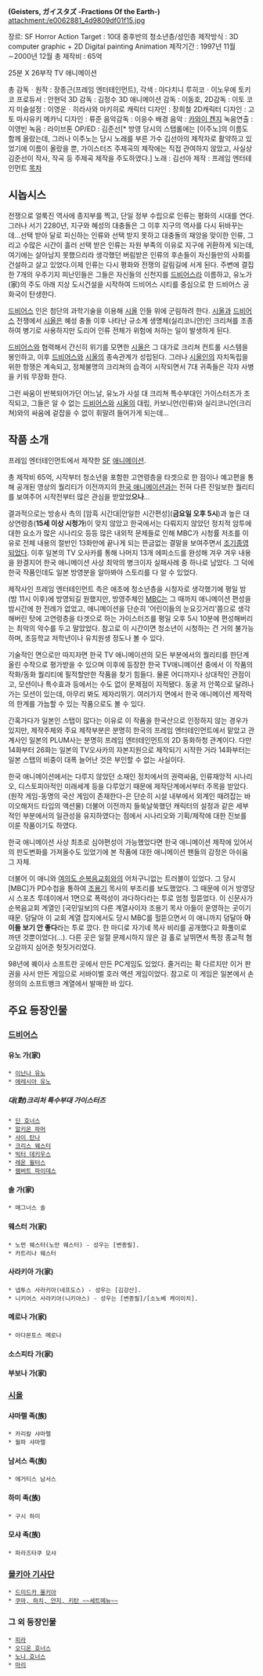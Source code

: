 '''(Geisters, ガイスタズ -Fractions Of the Earth-)'''
attachment:/e0062881_4d9809df01f15.jpg

장르: SF Horror Action
Target : 10대 중후반의 청소년층/성인층
제작방식 : 3D computer graphic + 2D Digital painting Animation
제작기간 : 1997년 11월∼2000년 12월
총 제작비 : 65억

25분 X 26부작 TV 애니메이션

<STAFF>
총 감독ㆍ원작 : 장종근(프레임 엔터테인먼트), 
각색 : 아다치니 루히코ㆍ이노우에 토키코
프로듀서 : 안현덕
3D 감독 : 김정수
3D 애니메이션 감독 : 이동호,
2D감독 : 이토 코지
미술설정 : 이영운ㆍ히라사와 마키히로
캐릭터 디자인 : 장희철
2D캐릭터 디자인 : 고토 마사유키
메카닉 디자인 : 류준
음악감독 : 이응수
배경 음악 : [[카와이 켄지]]
녹음연출 : 이영빈
녹음 : 라이브톤
OP/ED : 김준선[* 방영 당시의 스탭롤에는 [이주노]의 이름도 함께 올랐는데, 그러나 이주노는 당시 노래를 부른 가수 김선아의 제작자로 활약하고 있었기에 이름이 올랐을 뿐, 가이스터즈 주제곡의 제작에는 직접 관여하지 않았고, 사실상 김준선이 작사, 작곡 등 주제곡 제작을 주도하였다.]
노래 : 김선아
제작 : 프레임 엔터테인먼트
[[목차]]
== 시놉시스 ==
전쟁으로 얼룩진 역사에 종지부를 찍고, 단일 정부 수립으로 인류는 평화의 시대를 연다. 그러나 서기 2280년, 지구와 혜성의 대충돌은 그 이후 지구의 역사를 다시 뒤바꾸는데...선택 받아 달로 피신하는 인류와 선택 받지 못하고 대충돌의 재앙을 맞이한 인류, 그리고 수많은 시간이 흘러 선택 받은 인류는 자원 부족의 이유로 지구에 귀환하게 되는데, 여기에는 살아남지 못했으리라 생각했던 버림받은 인류의 후손들이 자신들만의 사회를 건설하고 살고 있었다.이제 인류는 다시 평화와 전쟁의 갈림길에 서게 된다. 주변에 결집한 7개의 우주기지 피난민들은 그들은 자신들의 신천지를 [[드비어스]]라 이름하고, 유노가(家)의 주도 아래 지상 도시건설을 시작하여 드비어스 시티를 중심으로 한 드비어스 공화국이 탄생한다.

[[드비어스]] 인은 첨단의 과학기술을 이용해 [[시올]] 인들 위에 군림하려 한다. [[시올]]과 [[드비어스]] 전쟁에서 [[시올]]은 혜성 충돌 이후 나타난 규소계 생명체(실리코니안)인 크리쳐를 조종하여 병기로 사용하지만 도리어 인류 전체가 위험에 처하는 일이 발생하게 된다.

[[드비어스]]와 협력해서 간신히 위기를 모면한 [[시올]]은 그 대가로 크리쳐 컨트롤 시스템을 봉인하고, 이후 [[드비어스]]와 [[시올]]의 종속관계가 성립된다. 그러나 [[시올]]인의 자치독립을 위한 항쟁은 계속되고, 정체불명의 크리쳐의 습격이 시작되면서 7대 귀족들은 각자 사병을 키워 무장화 한다. 

그런 싸움이 반복되어가던 어느날, 유노가 사설 대 크리쳐 특수부대인 가이스터즈가 조직되고, 그들은 알 수 없는 [[드비어스]]와 [[시올]]의 대립, 카보니언(인류)와 실리코니언(크리쳐)와의 싸움에 겉잡을 수 없이 휘말려 들어가게 되는데...

== 작품 소개 ==
프레임 엔터테인먼트에서 제작한 [[SF]] [[애니메이션]].

총 제작비 65억, 시작부터 청소년을 포함한 고연령층을 타겟으로 한 점이나 예고편을 통해 공개된 영상의 퀄리티가 이전까지의 [[한국 애니메이션]]과는 전혀 다른 진일보한 퀄리티를 보여주어 시작전부터 많은 관심을 받았었'''으나'''...

결과적으로는 방송사 측의 [암흑 시간대|안일한 시간편성]('''금요일 오후 5시''')과 높은 대상연령층('''15세 이상 시청가''')이 맞지 않았고 한국에서는 다뤄지지 않았던 정치적 암투에 대한 요소가 많은 시나리오 등등 많은 내외적 문제들로 인해 MBC가 시청률 저조를 이유로 전체 내용의 절반인 13화만에 끝나게 되는 뜬금없는 결말을 보여주면서 [[조기종영]]되었다. 이후 일본의 TV 오사카를 통해 나머지 13개 에피소드를 완성해 겨우 겨우 내용을 완결지어 한국 애니메이션 사상 최악의 병크이자 실패사례 중 하나로 남았다. 그 덕에 한국 작품인데도 일본 방영분을 알아봐야 스토리를 다 알 수 있었다.

제작사인 프레임 엔터테인먼트 측은 애초에 청소년층을 시청자로 생각했기에 평일 밤(밤 11시 이후)에 방영되길 원했지만, 방영주체인 [[MBC]]는 그 때까지 애니메이션 편성을 밤시간에 한 전례가 없었고, 애니메이션을 단순히 '어린이들의 눈요깃거리'쯤으로 생각해버린 탓에 고연령층을 타겟으로 하는 가이스터즈를 평일 오후 5시 10분에 편성해버리는 최악의 악수를 두고 말았었다. 참고로 이 시간이면 청소년이 시청하는 건 거의 불가능하며, 초등학교 저학년이나 유치원생 정도나 볼 수 있다.

기술적인 면으로만 따지자면 한국 TV 애니메이션의 모든 부분에서의 퀄리티를 한단계 올린 수작으로 평가받을 수 있으며 이후에 등장한 한국 TV애니메이션 중에서 이 작품의 작화/동화 퀄리티에 필적할만한 작품을 찾기 힘들다. 물론 어디까지나 상대적인 관점이고, 모션이나 특수효과 등에서는 수도 없이 문제점이 지적됐다. 동굴 저 안쪽으로 달려나가는 모션이 있는데, 아무리 봐도 제자리뛰기. 여러가지 면에서 한국 애니메이션 제작력의 한계를 가늠할 수 있는 작품으로도 볼 수 있다. 

간혹가다가 일본인 스탭이 많다는 이유로 이 작품을 한국산으로 인정하지 않는 경우가 있지만, 제작주체와 주요 제작부분은 분명히 한국의 프레임 엔터테인먼트에서 맡았고 관계사인 일본의 PLUM사는 분명히 프레임 엔터테인먼트의 2D 동화하청 관계이다. 다만 14화부터 26화는 일본의 TV오사카의 자본지원으로 제작되기 시작한 거라 14화부터는 일본 스탭의 비중이 대폭 늘어난 것은 부인할 수 없는 사실이다.

한국 애니메이션에서는 다루지 않았던 소재인 정치에서의 권력싸움, 인류재앙적 시나리오, 디스토피아적인 미래세계 등을 다루었기 때문에 제작단계에서부터 주목을 받았다.(원작 게임-동명의 국산 게임이 존재한다-은 단순히 시설 내부에서 외계인 때려잡는 바이오해저드 타입의 액션물) 더불어 이전까지 들쑥날쑥했던 캐릭터의 설정과 같은 세부적인 부분에서의 일관성을 유지하였다는 점에서 시나리오와 기획/제작에 대한 진보를 이룬 작품이기도 하였다.

한국 애니메이션 사상 최초로 심야편성이 가능했었다면 한국 애니메이션 제작에 있어서의 판도변화를 가져올수도 있었기에 본 작품에 대한 애니메이션 팬들의 감정은 아쉬움 그 자체.

더불어 이 애니와 [[여의도 순복음교회]]와의 어처구니없는 트러블이 있었다. 그 당시 [MBC]가 PD수첩을 통하여 [[조용기]] 목사의 부조리를 보도했었다. 그 때문에 이거 방영당시 스포츠 투데이에서 1면으로 폭력성이 과다하다라는 투로 엄청 헐뜯었다. 이 신문사가 순복음교회 계열인 [국민일보]의 다른 계열사이자 조용기 목사 아들이 운영하는 곳이기 때문. 덩달아 이 교회 계열 잡지에서도 당시 MBC를 헐뜯으면서 이 애니까지 덩달아 '''아이들 보기 안 좋다'''라는 투로 깠다. 한 마디로 자기네 목사 비리를 공개했다고 화풀이로 까댄 것뿐이었다(...). 다른 곳은 일절 문제시하지 않은 걸 홀로 날뛰면서 특정 종교적 혐오감까지 심어준 헛짓거리였다.

98년에 퀘이사 소프트란 곳에서 만든 PC게임도 있었다. 줄거리는 확 다르지만 이거 판권을 사서 만든 게임으로 서바이벌 호러 액션 게임이었다. 참고로 이 게임은 일본에서 손정의의 소프트뱅크 계열에서 발매한 바 있다.

== 주요 등장인물 ==
=== [[드비어스]] ===
==== 유노 가(家) ====
 * [[이난나 유노]]
 * [[에레시아 유노]]
===== '''대(對)크리처 특수부대 가이스터즈''' =====
 * [[딘 호너스]]
 * [[알키온 파머]]
 * [[샤이 탄나]]
 * [[크리스 웨스터]]
 * [[빅터 데키우스]]
 * [[레온 윌터스]]
 * [[램버트 파이데스]]
==== 솔 가(家) ====
 * 매그너스 솔
==== 웨스터 가(家) ====
 * 노먼 웨스터(노만 웨스터) - 성우는 [변종필].
 * 카트리나 웨스터
==== 사라키아 가(家) ====
 * 넵투스 사라키아(네프도스) - 성우는 [김강산].
 * 니키어스 사라키아(니키야스) - 성우는 [변종필]/[소노베 케이이치].
==== 메로나 가(家) ====
 * 아다몬토스 메로나
==== 소스피타 가(家) ====
==== 부보나 가(家) ====
=== [[시올]] ===
==== 샤마렐 족(族) ====
 * 카리칼 샤마렐
 * 월파 샤마렐
==== 남서스 족(族) ====
 * 에거티스 남서스
==== 하미 족(族) ====
 * 구시 하미
==== 모샤 족(族) ====
 * 파라즈타쿠 모샤
=== [[몰키아 기사단]] ===
 * [[드미드카 몰키아]]
 * [[몰키아 기사단|쿠마, 하치, 얀지, 키탄 ~~세트메뉴~~]]
=== 그 외 등장인물 ===
 * [[피라]]
 * [[오디온 호너스]]
 * [[노나 호너스]]
 * [[마리(가이스터즈)|마리]]

